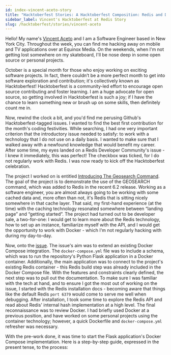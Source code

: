 ```yaml
---
id: index-vincent-aceto-story
title: "Hacktoberfest Stories: A Hacktoberfest Composition: Redis and Docker"
sidebar_label: Vincent's Hacktoberfest at Redis Story
slug: /hacktoberfest/stories/vincent-aceto
---
```


Hello!  My name's [Vincent Aceto](https://www.vincentaceto.com/) and I am a Software Engineer based in New York City.  Throughout the week, you can find me hacking away on mobile and TV applications over at Equinox Media.  On the weekends, when I'm not getting lost somewhere on my skateboard, I'll be nose deep in some open source or personal projects.

October is a special month for those who enjoy working on exciting software projects.  In fact, there couldn’t be a more perfect month to get into software exploration and contribution; it's collectively known as Hacktoberfest!  Hacktoberfest is a community-led effort to encourage open source contributing and foster learning.  I am a huge advocate for open source, so getting involved in Hacktoberfest is such a joy; if I have the chance to learn something new or brush up on some skills, then definitely count me in.

Now, rewind the clock a bit, and you'd find me perusing Github's Hacktoberfest-tagged issues.  I wanted to find the best first contribution for the month's coding festivities.  While searching, I had one very important criterion that the introductory issue needed to satisfy: to work with a technology that I do not use on a daily basis.  I wanted to make sure that I walked away with a newfound knowledge that would benefit my career.  After some time, my eyes landed on a Redis Developer Community's issue - I knew it immediately, this was perfect!  The checkbox was ticked, for I do not regularly work with Redis.  I was now ready to kick off the Hacktoberfest celebration.

The project I worked on is entitled [Introducing The Geosearch Command](https://github.com/redis-developer/introducing-the-geosearch-command).   The goal of the project is to demonstrate the use of the GEOSEARCH command, which was added to Redis in the recent 6.2 release.  Working as a software engineer, you are almost always going to be working with some cached data and, more often than not, it's Redis that is sitting nicely somewhere in that cache layer.  That said, my first-hand experience (at the time) with the caching technology resonated somewhere between “landing page” and “getting started”.  The project had turned out to be developer sale, a two-for-one: I would get to learn more about the Redis technology, how to set up an instance, familiarize myself with the API, and I would get the opportunity to work with Docker - which I'm not regularly hacking with during my day-to-day.

Now, onto the [issue](https://github.com/redis-developer/introducing-the-geosearch-command/issues/5).  The issue's aim was to extend an existing Docker Compose integration.  The `docker-compose.yml` file was to include a schema, which was to run the repository's Python Flask application in a Docker container.  Additionally, the main application was to connect to the project's existing Redis container - this Redis build step was already included in the Docker Compose file.  With the features and constraints clearly defined, the next step was to pull out the documentation.  To make sure I was familiar with the tech at hand, and to ensure I got the most out of working on the issue, I started with the Redis installation docs - becoming aware that things like the default Redis `port 6379` would come to serve me well when debugging.  After installation, I took some time to explore the Redis API and read about Redis' internal hash implementation at a high level.  The final reconnaissance was to review Docker.  I had briefly used Docker at a previous position, and have worked on some personal projects using the container technology; however, a quick Dockerfile and `docker-compose.yml` refresher was necessary.

With the pre-work done, it was time to start the Flask application's Docker Compose implementation.  Here is a step-by-step guide, expressed in the present tense, to the process:

